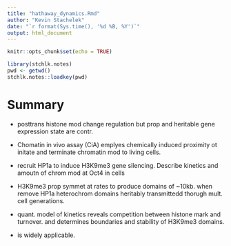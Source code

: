 ```yaml
---
title: "hathaway_dynamics.Rmd"
author: "Kevin Stachelek"
date: "`r format(Sys.time(), '%d %B, %Y')`"
output: html_document
---
```


```r
knitr::opts_chunk$set(echo = TRUE)
```


```r
library(stchlk.notes)
pwd <- getwd()
stchlk.notes::loadkey(pwd)

```

# Summary
* posttrans histone mod change regulation but prop and heritable gene expression state are contr.

* Chomatin in vivo assay (CiA) emplyes chemically induced proximity ot initate and terminate chromatin mod to living cells. 

* recruit HP1a to induce H3K9me3 gene silencing. Describe kinetics and amoutn of chrom mod at Oct4 in cells

* H3K9me3 prop symmet at rates to produce domains of ~10kb. when remove HP1a heterochrom domains heritably transmittedd thorugh mult. cell generations.

* quant. model of kinetics reveals competition between histone mark and turnover. and determines boundaries and stability of H3K9me3 domains. 

* is widely applicable. 

